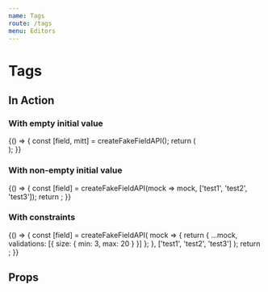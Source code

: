 ```yaml
---
name: Tags
route: /tags
menu: Editors
---
```


# Tags


## In Action

### With empty initial value

<Playground>
  {() => {
    const [field, mitt] = createFakeFieldAPI();
    return (
      <div>
        <TagsEditor field={field} isInitiallyDisabled={false} />
        <ActionsPlayground mitt={mitt} />
      </div>
    );
  }}
</Playground>

### With non-empty initial value

<Playground>
  {() => {
    const [field] = createFakeFieldAPI(mock => mock, ['test1', 'test2', 'test3']);
    return <TagsEditor field={field} isInitiallyDisabled={false} />;
  }}
</Playground>

### With constraints

<Playground>
  {() => {
    const [field] = createFakeFieldAPI(
      mock => {
        return {
          ...mock,
          validations: [{ size: { min: 3, max: 20 } }]
        };
      },
      ['test1', 'test2', 'test3']
    );
    return <TagsEditor field={field} isInitiallyDisabled={false} />;
  }}
</Playground>

## Props

<Props of={TagsEditor} />

